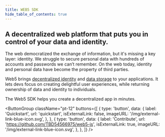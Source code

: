 ```yaml
---
title: WEB5 SDK
hide_table_of_contents: true
---
```



<head>
  <title>{content.meta.title}</title>
  <meta property="og:description" content={metacontent.description} />
  <meta name="description" content={metacontent.description} />
  <meta property="og:title" content={content.meta.title} />
  <meta
    property="og:url"
    content={'https://developer.tbd.website/' + content.meta.path}
  />
  <link
    rel="apple-touch-icon"
    href="https://developer.tbd.website/img/tbd-fav-icon-main.png"
  />
</head>

<div className="prose prose-pink">

## A decentralized web platform that puts you in control of your data and identity.

The web democratized the exchange of information, but it's missing a key layer: identity. We struggle to secure personal data with hundreds of accounts and passwords we can’t remember. On the web today, identity and personal data have become the property of third parties.

Web5 brings [decentralized identity](learn/decentralized-identifiers) and [data storage](learn/decentralized-web-nodes) to your applications. It lets devs focus on creating delightful user experiences, while returning ownership of data and identity to individuals.

The Web5 SDK helps you create a decentralized app in minutes.


<ButtonGroup
  className="pt-12"
  buttons={[
    {
      type: 'button',
      data: {
        label: 'Quickstart',
        url: 'quickstart',
        isExternalLink: false,
        imageURL: '/img/external-link-blue-icon.svg',
      },
    },
    {
      type: 'button',
      data: {
        label: 'Contribute',
        url: 'https://github.com/TBD54566975/web5-js',
        isExternalLink: true,
        imageURL: '/img/external-link-blue-icon.svg',
      },
    },
  ]}
/>

<Divider type="slash" />

<PillarList title={content.useCases.title} pillars={content.useCases.pillars} />

</div>